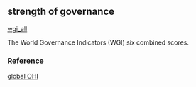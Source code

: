 ## strength of governance

[wgi_all](https://github.com/OHI-Science/mhi/blob/master/region2017/layers/)

The World Governance Indicators (WGI) six combined scores.

### Reference

[global OHI](http://www.oceanhealthindex.org/methodology/components)